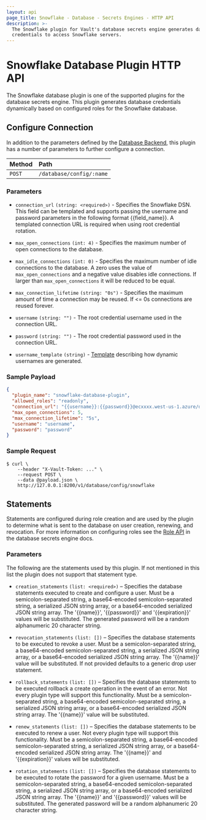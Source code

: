 ```yaml
---
layout: api
page_title: Snowflake - Database - Secrets Engines - HTTP API
description: >-
  The Snowflake plugin for Vault's database secrets engine generates database
  credentials to access Snowflake servers.
---
```


# Snowflake Database Plugin HTTP API

The Snowflake database plugin is one of the supported plugins for the database
secrets engine. This plugin generates database credentials dynamically based on
configured roles for the Snowflake database.

## Configure Connection

In addition to the parameters defined by the [Database
Backend](/api/secret/databases#configure-connection), this plugin
has a number of parameters to further configure a connection.

| Method | Path                     |
| :----- | :----------------------- |
| `POST` | `/database/config/:name` |

### Parameters

- `connection_url` `(string: <required>)` - Specifies the Snowflake DSN. This field
  can be templated and supports passing the username and password
  parameters in the following format {{field_name}}. A templated connection URL is
  required when using root credential rotation.

- `max_open_connections` `(int: 4)` - Specifies the maximum number of open
  connections to the database.

- `max_idle_connections` `(int: 0)` - Specifies the maximum number of idle
  connections to the database. A zero uses the value of `max_open_connections`
  and a negative value disables idle connections. If larger than
  `max_open_connections` it will be reduced to be equal.

- `max_connection_lifetime` `(string: "0s")` - Specifies the maximum amount of
  time a connection may be reused. If <= 0s connections are reused forever.

- `username` `(string: "")` - The root credential username used in the connection URL.

- `password` `(string: "")` - The root credential password used in the connection URL.

- `username_template` `(string)` - [Template](/docs/concepts/username-templating) describing how dynamic usernames are generated.

### Sample Payload

```json
{
  "plugin_name": "snowflake-database-plugin",
  "allowed_roles": "readonly",
  "connection_url": "{{username}}:{{password}}@ecxxxx.west-us-1.azure/db_name",
  "max_open_connections": 5,
  "max_connection_lifetime": "5s",
  "username": "username",
  "password": "password"
}
```

### Sample Request

```shell-session
$ curl \
    --header "X-Vault-Token: ..." \
    --request POST \
    --data @payload.json \
    http://127.0.0.1:8200/v1/database/config/snowflake
```

## Statements

Statements are configured during role creation and are used by the plugin to
determine what is sent to the database on user creation, renewing, and
revocation. For more information on configuring roles see the [Role
API](/api/secret/databases#create-role) in the database secrets engine docs.

### Parameters

The following are the statements used by this plugin. If not mentioned in this
list the plugin does not support that statement type.

- `creation_statements` `(list: <required>)` – Specifies the database
  statements executed to create and configure a user. Must be a
  semicolon-separated string, a base64-encoded semicolon-separated string, a
  serialized JSON string array, or a base64-encoded serialized JSON string
  array. The '{{name}}', '{{password}}' and '{{expiration}}' values will be
  substituted. The generated password will be a random alphanumeric 20 character
  string.

- `revocation_statements` `(list: [])` – Specifies the database statements to
  be executed to revoke a user. Must be a semicolon-separated string, a
  base64-encoded semicolon-separated string, a serialized JSON string array, or
  a base64-encoded serialized JSON string array. The '{{name}}' value will be
  substituted. If not provided defaults to a generic drop user statement.

- `rollback_statements` `(list: [])` – Specifies the database statements to be
  executed rollback a create operation in the event of an error. Not every
  plugin type will support this functionality. Must be a semicolon-separated
  string, a base64-encoded semicolon-separated string, a serialized JSON string
  array, or a base64-encoded serialized JSON string array. The '{{name}}' value
  will be substituted.

- `renew_statements` `(list: [])` – Specifies the database statements to be
  executed to renew a user. Not every plugin type will support this
  functionality. Must be a semicolon-separated string, a base64-encoded
  semicolon-separated string, a serialized JSON string array, or a
  base64-encoded serialized JSON string array. The '{{name}}' and
  '{{expiration}}' values will be substituted.

- `rotation_statements` `(list: [])` – Specifies the database statements to be
  executed to rotate the password for a given username. Must be a
  semicolon-separated string, a base64-encoded semicolon-separated string, a
  serialized JSON string array, or a base64-encoded serialized JSON string
  array. The '{{name}}' and '{{password}}' values will be substituted. The
  generated password will be a random alphanumeric 20 character string.
